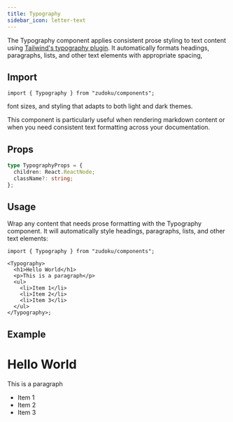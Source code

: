 ```yaml
---
title: Typography
sidebar_icon: letter-text
---
```



The Typography component applies consistent prose styling to text content using
[Tailwind's typography plugin](https://github.com/tailwindlabs/tailwindcss-typography). It
automatically formats headings, paragraphs, lists, and other text elements with appropriate spacing,

## Import

```tsx
import { Typography } from "zudoku/components";
```

font sizes, and styling that adapts to both light and dark themes.

This component is particularly useful when rendering markdown content or when you need consistent
text formatting across your documentation.

## Props

```ts
type TypographyProps = {
  children: React.ReactNode;
  className?: string;
};
```

## Usage

Wrap any content that needs prose formatting with the Typography component. It will automatically
style headings, paragraphs, lists, and other text elements:

```tsx
import { Typography } from "zudoku/components";

<Typography>
  <h1>Hello World</h1>
  <p>This is a paragraph</p>
  <ul>
    <li>Item 1</li>
    <li>Item 2</li>
    <li>Item 3</li>
  </ul>
</Typography>;
```

## Example

<Typography>
  <h1>Hello World</h1>
  <p>This is a paragraph</p>
  <ul>
    <li>Item 1</li>
    <li>Item 2</li>
    <li>Item 3</li>
  </ul>
</Typography>

